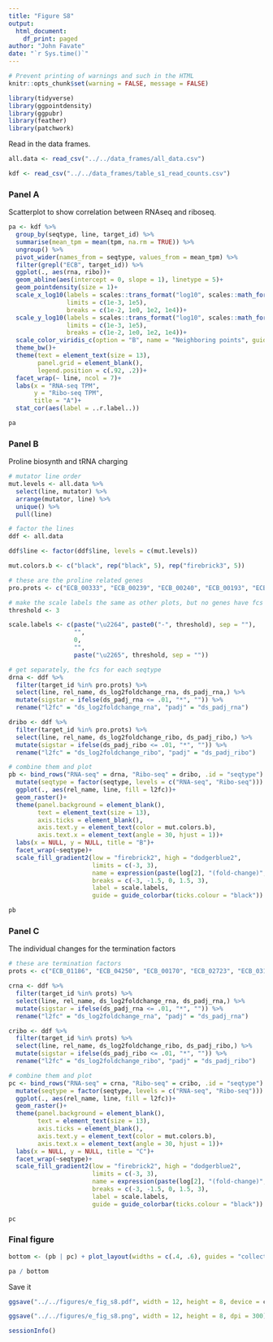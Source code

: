 ```yaml
---
title: "Figure S8"
output: 
  html_document:
    df_print: paged
author: "John Favate"
date: "`r Sys.time()`"
---
```


```r
# Prevent printing of warnings and such in the HTML
knitr::opts_chunk$set(warning = FALSE, message = FALSE)
```

```r
library(tidyverse)
library(ggpointdensity)
library(ggpubr)
library(feather)
library(patchwork)
```
Read in the data frames. 
```r
all.data <- read_csv("../../data_frames/all_data.csv")

kdf <- read_csv("../../data_frames/table_s1_read_counts.csv")
```

### Panel A

Scatterplot to show correlation between RNAseq and riboseq. 
```r
pa <- kdf %>%
  group_by(seqtype, line, target_id) %>%                                            # for each seqtype/line/gene
  summarise(mean_tpm = mean(tpm, na.rm = TRUE)) %>%                                 # avg replicates
  ungroup() %>%
  pivot_wider(names_from = seqtype, values_from = mean_tpm) %>%                     # reshape so they can be graphed against each other
  filter(grepl("ECB", target_id)) %>%                                               # only consider e coli protein genes
  ggplot(., aes(rna, ribo))+
  geom_abline(aes(intercept = 0, slope = 1), linetype = 5)+
  geom_pointdensity(size = 1)+
  scale_x_log10(labels = scales::trans_format("log10", scales::math_format(10^.x)), #
                limits = c(1e-3, 1e5),
                breaks = c(1e-2, 1e0, 1e2, 1e4))+
  scale_y_log10(labels = scales::trans_format("log10", scales::math_format(10^.x)),
                limits = c(1e-3, 1e5),
                breaks = c(1e-2, 1e0, 1e2, 1e4))+
  scale_color_viridis_c(option = "B", name = "Neighboring points", guide = FALSE)+
  theme_bw()+
  theme(text = element_text(size = 13),
        panel.grid = element_blank(),
        legend.position = c(.92, .2))+
  facet_wrap(~ line, ncol = 7)+
  labs(x = "RNA-seq TPM",
       y = "Ribo-seq TPM",
       title = "A")+
  stat_cor(aes(label = ..r.label..))

pa
```

### Panel B

Proline biosynth and tRNA charging
```r
# mutator line order
mut.levels <- all.data %>%
  select(line, mutator) %>%
  arrange(mutator, line) %>%
  unique() %>%
  pull(line)

# factor the lines
ddf <- all.data

ddf$line <- factor(ddf$line, levels = c(mut.levels))

mut.colors.b <- c("black", rep("black", 5), rep("firebrick3", 5))

# these are the proline related genes
pro.prots <- c("ECB_00333", "ECB_00239", "ECB_00240", "ECB_00193", "ECB_04017")

# make the scale labels the same as other plots, but no genes have fcs that high here
threshold <- 3

scale.labels <- c(paste("\u2264", paste0("-", threshold), sep = ""),
                  "",
                  0,
                  "",
                  paste("\u2265", threshold, sep = ""))

# get separately, the fcs for each seqtype
drna <- ddf %>%
  filter(target_id %in% pro.prots) %>% 
  select(line, rel_name, ds_log2foldchange_rna, ds_padj_rna,) %>%
  mutate(sigstar = ifelse(ds_padj_rna <= .01, "*", "")) %>% 
  rename("l2fc" = "ds_log2foldchange_rna", "padj" = "ds_padj_rna")

dribo <- ddf %>%
  filter(target_id %in% pro.prots) %>% 
  select(line, rel_name, ds_log2foldchange_ribo, ds_padj_ribo,) %>%
  mutate(sigstar = ifelse(ds_padj_ribo <= .01, "*", "")) %>% 
  rename("l2fc" = "ds_log2foldchange_ribo", "padj" = "ds_padj_ribo")

# combine them and plot
pb <- bind_rows("RNA-seq" = drna, "Ribo-seq" = dribo, .id = "seqtype") %>%
  mutate(seqtype = factor(seqtype, levels = c("RNA-seq", "Ribo-seq"))) %>% 
  ggplot(., aes(rel_name, line, fill = l2fc))+
  geom_raster()+
  theme(panel.background = element_blank(),
        text = element_text(size = 13),
        axis.ticks = element_blank(),
        axis.text.y = element_text(color = mut.colors.b),
        axis.text.x = element_text(angle = 30, hjust = 1))+
  labs(x = NULL, y = NULL, title = "B")+
  facet_wrap(~seqtype)+
  scale_fill_gradient2(low = "firebrick2", high = "dodgerblue2", 
                       limits = c(-3, 3), 
                       name = expression(paste(log[2], "(fold-change)", sep = "")), 
                       breaks = c(-3, -1.5, 0, 1.5, 3),
                       label = scale.labels,
                       guide = guide_colorbar(ticks.colour = "black"))

pb
```

### Panel C

The individual changes for the termination factors
```r
# these are termination factors
prots <- c("ECB_01186", "ECB_04250", "ECB_00170", "ECB_02723", "ECB_03191", "ECB_01187", "ECB_00231", "ECB_00230")

crna <- ddf %>%
  filter(target_id %in% prots) %>% 
  select(line, rel_name, ds_log2foldchange_rna, ds_padj_rna,) %>%
  mutate(sigstar = ifelse(ds_padj_rna <= .01, "*", "")) %>% 
  rename("l2fc" = "ds_log2foldchange_rna", "padj" = "ds_padj_rna")

cribo <- ddf %>%
  filter(target_id %in% prots) %>% 
  select(line, rel_name, ds_log2foldchange_ribo, ds_padj_ribo,) %>%
  mutate(sigstar = ifelse(ds_padj_ribo <= .01, "*", "")) %>% 
  rename("l2fc" = "ds_log2foldchange_ribo", "padj" = "ds_padj_ribo")

# combine them and plot
pc <- bind_rows("RNA-seq" = crna, "Ribo-seq" = cribo, .id = "seqtype") %>%
  mutate(seqtype = factor(seqtype, levels = c("RNA-seq", "Ribo-seq"))) %>% 
  ggplot(., aes(rel_name, line, fill = l2fc))+
  geom_raster()+
  theme(panel.background = element_blank(),
        text = element_text(size = 13),
        axis.ticks = element_blank(),
        axis.text.y = element_text(color = mut.colors.b),
        axis.text.x = element_text(angle = 30, hjust = 1))+
  labs(x = NULL, y = NULL, title = "C")+
  facet_wrap(~seqtype)+
  scale_fill_gradient2(low = "firebrick2", high = "dodgerblue2", 
                       limits = c(-3, 3), 
                       name = expression(paste(log[2], "(fold-change)", sep = "")), 
                       breaks = c(-3, -1.5, 0, 1.5, 3),
                       label = scale.labels,
                       guide = guide_colorbar(ticks.colour = "black"))

pc
```


### Final figure

```r
bottom <- (pb | pc) + plot_layout(widths = c(.4, .6), guides = "collect")

pa / bottom
```

Save it 
```r
ggsave("../../figures/e_fig_s8.pdf", width = 12, height = 8, device = cairo_pdf)

ggsave("../../figures/e_fig_s8.png", width = 12, height = 8, dpi = 300)
```

```r
sessionInfo()
```

